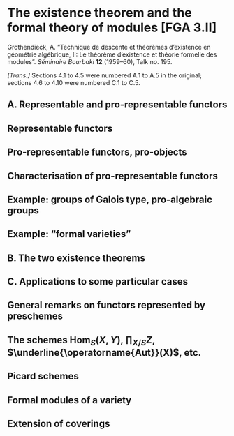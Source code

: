 # The existence theorem and the formal theory of modules [FGA 3.II] {#FGA-3.II}

\providecommand{\scr}[1]{{\mathscr{#1}}}
\renewcommand{\cal}[1]{{\mathcal{#1}}}
\renewcommand{\frak}[1]{{\mathfrak{#1}}}
\renewcommand{\geq}{\geqslant}
\renewcommand{\leq}{\leqslant}

<!-- Shortcuts -->

\providecommand{\kres}{\mathfrak{K}}
\providecommand{\simto}{\xrightarrow{\raisebox{-0.7ex}[0ex][0ex]{$\sim$}}}
\providecommand{\simfrom}{\xleftarrow{\raisebox{-0.7ex}[0ex][0ex]{$\sim$}}}
\providecommand{\Set}{\mathtt{Set}}

\providecommand{\id}{\operatorname{id}}
\providecommand{\Hom}{\operatorname{Hom}}
\providecommand{\shHom}{\underline{\Hom}}
\providecommand{\Aut}{\operatorname{Aut}}
\providecommand{\shAut}{\underline{\Aut}}
\providecommand{\HH}{\operatorname{H}}
\providecommand{\RR}{\operatorname{R}}
\providecommand{\GL}{\operatorname{GL}}
\providecommand{\Ga}{\operatorname{G_a}}
\providecommand{\Gm}{\operatorname{G_m}}
\providecommand{\SL}{\operatorname{SL}}
\providecommand{\Sp}{\operatorname{Sp}}
\providecommand{\Spec}{\operatorname{Spec}}
\providecommand{\Pro}{\operatorname{Pro}}
\providecommand{\Ext}{\operatorname{Ext}}

<!-- Content -->

::: {.original-citation}
Grothendieck, A.
"Technique de descente et théorèmes d'existence en géométrie algébrique, II: Le théorème d'existence et théorie formelle des modules".
_Séminaire Bourbaki_ **12** (1959--60), Talk no. 195.
:::

_[Trans.]_
Sections 4.1 to 4.5 were numbered A.1 to A.5 in the original;
sections 4.6 to 4.10 were numbered C.1 to C.5.

## **A.** Representable and pro-representable functors {-}


## Representable functors {#FGA-3-II-section-A.1}

<!-- Let $\cal{C}$ be a category.
\oldpage{195-01}
For all $X\in\cal{C}$, let $h_X$ be the contravariant functor from $\cal{C}$ to the category $\Set$ of sets given by
\[
  \begin{aligned}
    h_X\colon \cal{C} &\to \Set
  \\Y&\mapsto \Hom(Y,X).
  \end{aligned}
\]
If we have a morphism $X\to X'$ in $\cal{C}$, then this evidently induces a morphism $h_X\to h_{X'}$ of functors;
$h_X$ is a covariant functor in $X$, i.e. we have defined a _canonical covariant functor_
\[
  h\colon \cal{C} \to \Hom(\cal{C}^o,\Set)
\]
from $\cal{C}$ to the category of covariant functors from the dual $\cal{C}^o$ of $\cal{C}$ to the category of sets.
We then recall:

\begin{itenv}{Proposition 1}
\label{A.1-proposition1}
  This functor $h$ is _faithfully flat_;
  in other words, for every pair $X,X'$ of objects of $\cal{C}$, the natural map
  \[
    \Hom(X,X') \to \Hom(h_X,h_{X'})
  \]
  is _bijective_.
\end{itenv}

In particular, if a functor $F\in\Hom(\cal{C}^o,\Set)$ is isomorphic to a functor of the form $h_X$, then _$X$ is determined up to unique isomorphism_.
We then say that the functor $F$ is _representable_.
The above proposition then implies that the canonical functor $h$ defines an _equivalence_ between the category $\cal{C}$ and the full subcategory of $\Hom(\cal{C}^o,\Set)$ consisting of representable functors.
This fact is the basis of _the idea of a "solution of a universal problem"_, with such a problem always consisting of examining if a given (contravariant, as here, or covariant, in the dual case) functor from $\cal{C}$ to $\Set$ is representable.
\oldpage{195-02}
Note further that, even by the definition of products in a category [@3-II-1], the functor $h\colon X\mapsto h_X$ commutes with products whenever they exist (and, more generally, with finite or infinite projective limits, and, in particular, with fibred products, taking "kernels" [@3-II-2], etc., whenever such things exist): we have an isomorphism of functors
\[
  h_{X\times X'} \simto h_X\times h_{X'}
\]
whenever $X\times X'$ exists, i.e. we have functorial (in $Y$) bijections
\[
  h_{X\times X'} \simto h_X(Y)\times h_{X'}(Y).
\]
In particular, the data of a morphism
\[
  X\times X' \to X''
\]
in $\cal{C}$ (i.e. of a "_composition law_" in $\cal{C}$ between $X$, $X'$, and $X''$) is equivalent to the data of a morphism $h_{X\times X'}=h_X\times h_{X'}\to h_{X''}$, i.e. to the data, for all $Y\in\cal{C}$, of a composition law of _sets_
\[
  h_X(Y)\times h_{X'}(Y) \to h_{X''}(Y)
\]
such that, for every morphism $Y\to Y'$ in $\cal{C}$, the system of set maps
\[
  h_{X^{(i)}}(Y) \to h_{X^{(i)}}(Y')
  \qquad\mbox{(for $i=0,1,2$)}
\]
is a morphism for the two composition laws, with respect to $Y$ and $Y'$.
In this way, we see that the idea of a "$\cal{C}-group$" structure, or a "$\cal{C}$-ring" structure, etc. on an object $X$ of $\cal{C}$ can be expressed in the most manageable way (in theory as much as in practice) by saying that, for every $Y\in\cal{C}$, we have a group law (resp. ring law, etc.) in the usual sense on the set $h_X(Y)$, with the maps $h_X(Y)\to h_X(Y')$ corresponding to morphisms $Y\to Y'$ that should be group homomorphisms (resp. ring homomorphisms, etc.).
This is the most intuitive and manageable way of defining, for example, the various classical groups $\Ga$, $\Gm$, $\GL(n)$, etc. on a prescheme $S$ over an arbitrary base, and of writing the classical relations between these groups, or of placing a "vector bundle" structure on the affine scheme $V(\scr{F})$ over $S$ defined by a quasi-coherent sheaf $\scr{F}$, and of defining and studying the many associated flag varieties (Grassmannians, projective bundles), etc.;
\emph{the general yoga is purely and simply identifying, using the canonical functor $h$, the objects of $\cal{C}$ with particular contravariant functors (namely, representable functors)}
\oldpage{195-03}
\emph{from $\cal{C}$ to the category of sets.}

The usual procedure of reversing the arrows that is necessary, for example, in the case of affine schemes in order to pass from the geometric language to the language of commutative algebra, leads us to dualise the above considerations, and, in particular, to also introduce \emph{covariant representable functors $\cal{C}\to\Set$}, i.e. those of the form $Y\mapsto\Hom(X,Y)=h'_X(Y)$. -->


## Pro-representable functors, pro-objects {#FGA-3-II-section-A.2}

<!-- Let $\cal{X}=(X_i)_{i\in I}$ be a projective system of objects of $\cal{C}$;
there is a corresponding covariant functor
\[
  h'_{\cal{X}} = \varinjlim_i h'_{X_i}
\]
which can be written more explicitly as
\[
  h'_{\cal{X}}(Y) = \varinjlim_i h'_{X_i}(Y) = \varinjlim_i\Hom(X_i,Y)
\]
which is a functor from $\cal{C}$ to $\Set$.
A functor from $\cal{C}$ to $\Set$ that is isomorphic to a functor of this type _with $I$ filtered_ is said to be _pro-representable_.
By \hyperref[A.1]{the previous section}, these are exactly the functors that are isomorphic to _filtered inductive limits of representable functors_.
Let $\cal{X}'=(X_j)_{j\in J}$ be another filtered projective system in $\cal{C}$ (indexed by another filtered pre-ordered set of indices $J$).
Then we can easily show that we have a canonical bijection
\[
  \Hom(h_{\cal{X}'},h_{\cal{X}}) = \varprojlim_j\varinjlim_i\Hom(X_i,X'_j)
\]
(generalising \hyperref[A.1-proposition1]{Proposition 1, (A.1)}).
This leads to introducing the \emph{category $\Pro(\cal{C})$ of pro-objects of $\cal{C}$}, whose objects are projective systems of objects of $\cal{C}$ (indexed by arbitrary filtered pre-ordered sets of indices), and whose morphisms between objects $\cal{X}=(X_i)_{i\in I}$ and $\cal{X}'=(X_j)_{j\in J}$ are given by
\[
  \Pro\Hom(\cal{X},\cal{X}') = \varprojlim_j\varinjlim_i\Hom(X_i,X'_j),
\]
with the composition of pro-homomorphisms being evident.
By the very construction itself, $\cal{X}\mapsto h'_{\cal{X}}$ can be considered as a contravariant functor in $\cal{X}$, establishing an \emph{equivalence between the dual category of the category $\Pro(\cal{C})$ of pro-objects of $\cal{C}$ and the category of pro-representable covariant functors from $\cal{C}$ to $\Set$}.
Of course, an object $X$ of $\cal{C}$ canonically defines a pro-object, denoted
\oldpage{195-04}
again by $X$, so that \emph{$\cal{C}$ is equivalent to a full subcategory of $\Pro(\cal{C})$}.
Then, if $\cal{X}=(X_i)_{i\in I}$ is an arbitrary pro-object of $\cal{C}$, then (with the above identification) we have that
\[
  \cal{X} = \varprojlim_i X_i
\]
with the projective limit being \emph{taken in $\Pro(\cal{C})$} (since $h_{\cal{X}}=\varinjlim_i h_{X_i}$).

We draw attention to the fact that, even if the projective limit of the $X_i$ \emph{exists in $\cal{C}$}, it will generally _not_ be isomorphic to the projective limit $\cal{X}$ in $\Pro(\cal{C})$, as is already evident in the case where $\cal{C}$ is the category of sets.
We note that, by the definition itself, $\varprojlim{}_{\cal{C}}X_i=L$ is defined by the condition that the functor
\[
  \varprojlim_i\Hom_{\cal{C}}(Y,X_i)=\Hom_{\Pro(\cal{C})}(Y,\cal{X})
\]
in $Y\in\cal{C}$ and with values in $\Set$ be representable via $\cal{L}$, i.e. that it be isomorphic to $\Hom_{\cal{C}}(Y,\cal{L})$;
then \emph{$\lim{}_{\cal{C}}X_i$ is already defined in terms of the \emph{pro-object} $\cal{X}$}, and, in a precise way, depends functorially on the pro-object $\cal{X}$ whenever it is defined;
there is therefore no problem with denoting it by $\lim{}_{\cal{C}}(\cal{X})$.
If projective limits in $\cal{C}$ always exist, then $\lim{}_{\cal{C}}(\cal{X})$ is a functor from $\Pro(\cal{C})$ to $\cal{C}$, and there is a canonical homomorphism of functors $\lim_\cal{C}(\cal{X})\to\cal{X}$.
Since every (covariant, say, for simplicity) functor
\[
  F\colon \cal{C} \to \cal{C}'
\]
can be extended in an obvious way to a functor
\[
  \Pro(F)\colon \Pro(\cal{C}) \to \Pro(\cal{C}'),
\]
it follows that, if projective limits always exist in $\cal{C}'$, then $F$ also canonically defines a composite functor
\[
  \overline{F} = \varprojlim{}_{\cal{C}'}\colon \Pro(\cal{C}) \to \cal{C}'
\]
sending $\cal{X}=(X_i)_{i\in I}$ to $\varprojlim{}_{\cal{C}'}F(X_i)$.

A pro-object $\cal{X}$ is said to be a _strict pro-object_ if it is isomorphic to a pro-object $(X_i)_{i\in I}$, where the transition morphisms $X_i\to X_j$ are _epimorphisms_;
a functor defined by such an object is said to be _strictly pro-representable_.
We can thus further demand that $I$ be a filtered _ordered_ set, and that every epimorphism
\oldpage{195-05}
$X_i\to X'$ be equivalent to an epimorphism $X_i\to X_j$ for some suitable $j\in I$ (uniquely determined by this condition).
Under these conditions, the projective system $(X_i)_{i\in I}$ is determined _up to unique isomorphism_ (in the usual sense of isomorphisms of projective systems).
It thus follows that \emph{the projective limit of a projective system $\cal{X}^{(\alpha)}$ of strict pro-objects always exists in $\Pro(\cal{C})$}, and that, with the above notation of $F$ and $\overline{F}$, we have that
\[
  \overline{F}\varprojlim_\alpha\cal{X}^{(\alpha)} = \varprojlim_\alpha{}_{\cal{C}'}F(X^{(\alpha)}).
\]
In particular, if every pro-object of $\cal{C}$ is strict (cf. the \hyperref[A.1]{previous section}), then the extended functor $\overline{F}$ commutes with projective limits. -->


## Characterisation of pro-representable functors {#FGA-3-II-section-A.3}

<!-- Let $\cal{C}$ and $\cal{C}'$ be categories in which all finite projective limits (i.e. limits over finite, not necessarily filtered, pre-ordered sets) exist, or, equivalently, in which finite products and finite fibred products exist (which implies, in particular, the exists of a "right-unit object" $e$ such that $\Hom(X,e)$ consists of only on element for all $X$).
Let $F$ be a covariant functor from $\cal{C}$ to $\cal{C}'$.
Then the following conditions are equivalent:
\begin{enumerate}[(i)]
  \item $F$ commutes with finite projective limits;
  \item $F$ commutes with finite products and with finite fibred products;
  \item $F$ commutes with finite products, and, for every exact diagram
    \[
      X\to X'\rightrightarrows X''
    \]
    in $\cal{C}$ (cf. [@3-II-3, A, Definition 2.1]), the image of the diagram under $F$
    \[
      F(X)\to F(X')\rightrightarrows F(X'')
    \]
    is exact.
\end{enumerate}
We then say that $F$ is _left exact_.

In what follows, we assume that finite projective limits always exist in $\cal{C}$.
It is then immediate from the definitions that a representable functor is left exact, and, by taking the limit, that _a pro-representable functor is left exact_.

To obtain a converse, let
\[
  F\colon \cal{C} \to \Set
\]
be a covariant functor, and let $X\in\cal{C}$ and $\xi\in F(X)$.
We say that $\xi$ (or the pair
\oldpage{195-06}
$(X,\xi)$) is _minimal_ if, for all $X'\in\cal{C}$ and all $\xi'\in F(X')$, and for every strict monomorphism (cf. [@3-II-3, A, §2]) $u\colon X'\to X$ such that $\xi=F(u)(\xi')$, $u$ is an isomorphism.
We also say that a pair $(X,\xi)$ _dominates_ $(X'',\xi'')$ (where $xi\in F(X)$ and $\xi''\in F(X'')$) if there exists a morphism $v\colon X\to X''$ such that $\xi''=F(v)(\xi)$;
_if $\xi$ is minimal, and if $F$ is left exact, then this morphism $v$ is unique_;
_if $\xi''$ is minimal, then $v$ is surjective_.
From this we easily deduce the following proposition:

\begin{itenv}{Proposition 3.1}
\label{A.3-proposition1}
  For $F$ to be strictly pro-representable, it is necessary and sufficient for it to satisfy the following two conditions:
  \begin{enumerate}[(i)]
    \item $F$ is left exact; and
    \item every pair $(X,\xi)$, with $\xi\in F(X)$, is dominated by some _minimal_ pair.
  \end{enumerate}
\end{itenv}

This second condition is trivial if every object of $\cal{C}$ is Artinian (by taking a sub-object $X'$ of $X$ that is minimal amongst those for which there exists some $\xi'\in F(X')$ such that $\xi$ is the image of $\xi'$).
Whence:

\begin{itenv}{Corollary}
  Let $\cal{C}$ be a category whose objects are all Artinian and in which all finite projective limits exist.
  Then the pro-representable functors from $\cal{C}$ to $\Set$ are exactly the left exact functors, and they are in fact strictly pro-representable.
\end{itenv}

This last fact also implies that \emph{every pro-object of $\cal{C}$ is then strict}. -->


## Example: groups of Galois type, pro-algebraic groups {#FGA-3-II-section-A.4}

<!-- If $\cal{C}$ is the category of ordinary finite groups, then $\Pro(\cal{C})$ is equivalent to the category of totally disconnected compact topological^[_[Trans.]_ Here the word "Hausdorff" is implicit.] groups.
It is groups of this type, and their generalisations, obtained by replacing ordinary finite groups with schemes of finite groups over a given base prescheme (for example, finite algebraic groups over a field $k$), that serve as fundamental groups, homotopy groups, and absolute and relative homology groups for preschemes.
In all these examples, the corollary to \hyperref[A.3-proposition1]{Proposition 3.1} applies, and it is indeed by the associated functor that the $\pi_1$ should be defined [@3-II-2].
It is the same if we start with the category of algebraic or quasi-algebraic groups over a field (or, more generally, over a Noetherian prescheme): we recover the "_pro-algebraic groups_" of Serre [@3-II-4]. -->


## Example: "formal varieties" {#FGA-3-II-section-A.5}

<!-- Let $\Lambda$ be a Noetherian ring, $\cal{C}$ the category of $\Lambda$-algebras that are Artinian modules of finite type over $\Lambda$ (or, more concisely,
\oldpage{195-07}
_Artinian $\Lambda$-algebras_).
The conditions of the corollary to \hyperref[A.3-proposition1]{Proposition 3.1} are then satisfied.
Here, the category $\Pro(\cal{C})$ is equivalent to the category of _topological algebras_ $O$ over $\Lambda$ that are isomorphic to topological projective limits
\[
  O = \varprojlim O_i
\]
of algebras $O_i\in\cal{C}$, i.e. those whose topology is _linear_, _separated_, and _complete_, and such that, for every open ideal $\frak{J}_i$ of $O$, the algebra $O/\frak{J}_i$ is an _Artinian_ algebra over $\Lambda$.
The functor $\cal{C}\to\Set$ associated to such an algebra is exactly
\[
  \begin{aligned}
    F(A)
    &= h'_{O}(A)
  \\&= \{\mbox{_continuous_ homomorphisms of topological $\Lambda$-algebras $O\to A$}\}
  \\&= \varinjlim_i \Hom_{\mbox{$\Lambda$-algebras}}(O_i,A).
  \end{aligned}
\]
Note also that the category $\cal{C}$ is essentially the product of analogous categories, corresponding to the local rings that are the completions of the $\Lambda_{\frak{m}}$ for the maximal ideals $\frak{m}$ of $\Lambda$;
we can thus, if so desired, restrict to the case where $A$ is such a complete local ring.
In any case, $O$ decomposes canonically as the topological product of its _local components_, which correspond to the "points" of the _formal scheme_ [@3-II-2] defined by $O$.
Such a point is defined by an object $\xi$ of some $F(K)$, where $K\in\cal{C}$ is a _field_ (for example, the residue field of the local component in question), and where two pairs $(\xi,K)$ and $(\xi',K')$ define the same point if and only if they are both dominated by the same $(\xi'',K'')$, or if they both dominate the same $(\xi''',K''')$.
(If the $\Lambda/\frak{m}$ are algebraically closed, then it suffices to take the set given by the sum of the $F(\Lambda/\frak{m})$).

It is important to give conditions that ensure that the local component $O_\xi$ of $O$ corresponding to some $\xi\in F(K)$ be a _Noetherian_ ring.
If $\Lambda$ is a complete local ring (Noetherian, we recall), then it is equivalent to say that $O_\xi$ is isomorphic to a _quotient ring of a formal series ring $\Lambda[[t_1,\ldots,t_n]]$_.
To give such a criteria, we introduce (for every ring $A$) the $A$-algebra $I_A$ of "dual numbers" of $A$, defined by
\[
  I_A = A[t]/t^2A[t].
\]
Let $\varepsilon\colon I_A\to A$ be the augmentation homomorphism, which defines (if $A\in\cal{C}$) a map
\[
  F(\varepsilon)\colon F(I_A) \to F(A).
\]
\oldpage{195-08}
Using the fact that $F$ is left exact, we intrinsically define the structure of an $A$-module on the subset
\[
  F(I_A,\xi) = F(\xi)^{-1}(\xi) \subset F(I_A)
\]
consisting of the $\xi'\in F(I_A)$ that are "reducible along $\xi$";
using the explicit form of $F$ in terms of $O$, we find that this $K$-module can be identified with $\Hom_\Lambda(\frak{m}_\xi/\frak{m}_\xi^2,A$, where $m_\xi$ is the kernel of the homomorphism $\xi\colon O\to A$, i.e. if $A$ is a field, then the maximal ideal of the local component $O_\xi$ of $O$.
From this, we immediately deduce the following proposition:

\begin{itenv}{Proposition 5.1}
\label{A.5-proposition1}
  Let $\xi\in F(K)$, where $K\in\cal{C}$ is a field.
  For the corresponding local component $O_\xi$ of $O$ to be a _Noetherian_ ring, it is necessary and sufficient for the set $F(I_K,\xi)$ of elements of $F(I_K)$ that are reducible along $\xi$ to be a vector space of _finite dimension_ over $K$.
  Under these conditions, we have a canonical isomorphism
  \[
    F(I_K,\xi) = \Hom(\frak{m}_\xi/\frak{m}_\xi^2+\frak{n}_\xi\scr{O}_\xi, K)
  \]
  (where $\frak{n}_\xi$ is the maximal ideal of $\Lambda$ given by the kernel of the homomorphism $\Lambda\to K$), and so, in particular, the dimension of the $K$-vector space $F(I_K,\xi)$ is equal to the dimension of the vector space $\frak{m}_\xi/\frak{m}_\xi^2$ over the field $O_\xi/\frak{m}_\xi=K(\xi)$.

  \emph{_[Comp.]_ The formula given above is only correct when $\Lambda$ is a field; in the general case, we must replace $\frak{m}_\xi/\frak{m}_\xi^2$ with the quotient of this space by the image of $\frak{n}_\xi/\frak{n}_\xi^2$, where $\frak{n}$ is the maximal ideal of $\Lambda$.}
\end{itenv}

Suppose that $O_\xi$ is Noetherian, and suppose, for notational simplicity, that $\Lambda$ is complete and local, and that $O=O_\xi$.
_[Comp.]_ The following definition is correct only when the residue extension $k'/k$ is _separable; for the general case, see SGA III, 1.1._
We say that _$O$ is simple over $\Lambda$_ if $O$ is a finite and étale algebra over the completion algebra of the localisation of $\Lambda[t_1,\ldots,t_n]$ at one of its maximal ideals that induces the maximal ideal of $\Lambda$;
if the residue extension of $O$ over $\Lambda$ is trivial (for example, if the residue field of $\Lambda$ is algebraically closed), then this is equivalent to saying that $O$ itself is isomorphic to such a formal series algebra.
Finally, if we no longer necessarily suppose that $O$ is Noetherian, then we again say that _$O$ is simple over $\Lambda$_ if $O$ is isomorphic to a topological projective limit of quotient $\Lambda$-algebras that are Noetherian and $\Lambda$-simple in the above sense.
We can immediately generalise to the case where $\Lambda$ and $O$ are no longer assumed to be local.
With this, we have the following proposition:

\begin{itenv}{Proposition 5.2}
\label{A.5-proposition2}
  For $O$ to be simple over $\Lambda$, it is necessary and sufficient for the associated functor $F$ to send epimorphisms to epimorphisms.
\end{itenv}

If this is the case, then this implies that, for every _surjective_ homomorphism $A\to A'$ in $\cal{C}$, the morphism $F(A)\to F(A')$ is also _surjective_.
Of course, it suffices to verify this condition in the case where $A$ is _local_, and (proceeding step-by-step) where the ideal of $A$ given by the kernel of $A\to A'$ is annihilated by the maximal ideal of $A$.
This leads, in practice, to verifying that a certain obstruction, linked to _infinitesimal_ invariants
\oldpage{195-09}
of the situation that give us a functor $F$, is null;
this is a problem of a _cohomological_ nature.

To finish, we say some words, in the above context, about _rings of definition_.
Let $F$ still be a functor from $\cal{C}$ to $\Set$, assumed to be pro-representable via a topological $\Lambda$-algebra $O$.
Then, for every $A\in\cal{C}$ and every $\xi\in F(A)$, there exists a _smallest_ subring $A'$ of $A$ such that $\xi$ is the image of an element $\xi'$ of $F(A')$ (which is then uniquely determined):
indeed, it suffices to think of $\xi$ as a homomorphism from $O$ to $A$, and to take $A'$ to be the image of $O$ under this $\xi$.
We then say that $A'$ is the _ring of definition of the object $\xi\in F(A)$_.
If $u\colon A\to B$ is an algebra homomorphism, and if $\eta=F(u)(\xi)$, then the ring of definition of $\eta$ is the image under $u$ of the ring of definition of $\xi$.
If we start with a functor $F$ from $\cal{C}$ to $\Set$, then the existence of rings of definition, along with their properties that we have just discussed, is more or less _equivalent_ to the condition that $F$ be pro-representable;
that is, they are usually far from being trivial. -->


## **B.** The two existence theorems {-}

<!-- Keeping the notation of \hyperref[A.5]{A.5}, and, given a covariant functor
\[
  F\colon \cal{C} \to \Set,
\]
we wish to find manageable criteria for $F$ to be pro-representable, i.e. expressible via a $\Lambda$-algebra $O$ as above.
By the corollary of \hyperref[A.3-proposition1]{Proposition 3.1}, to ensure this, it is necessary and sufficient for $F$ to be _left exact_.
In the current state of the technique of descent (cf. the questions asked in [@3-II-3, p. 9]), this criterion is not directly verifiable, in this form, in the most important cases, and we need criteria that seem less demanding.

\begin{itenv}{Theorem 1}
\label{B-theorem1}
  For the functor $F$ to be pro-representable, it is necessary and sufficient for it to satisfy the two followings conditions:
  \begin{enumerate}[(i)]
    \item $F$ commutes with finite products;
    \item for every algebra $A\in\cal{C}$ and every homomorphism $A\to A'$ in $\cal{C}$ such that the diagram
      \[
        A \to A' \rightrightarrows A'\otimes_A A'
      \]
      is exact (cf. [@3-II-3, A, Definition 1.2]), the diagram
      \[
        F(A) \to F(A') \rightrightarrows F(A'\otimes_A A')
      \]
\oldpage{195-10}
      is also exact.
  \end{enumerate}

  Furthermore, it suffices to verify condition (ii) in the case where $A$ is local, and when, further, we are in one of the two following cases:
  \begin{enumerate}[(a)]
    \item $A$ is a _free_ module over $A$;
    \item the quotient module $A'/A$ is an $A$-module _of length $1$_.
  \end{enumerate}
\end{itenv}

The proof of this theorem is rather delicate, and cannot be sketched here.
We content ourselves with pointing out that it relies essentially on a study of _equivalence relations_ (in the sense of categories) in _the spectrum of an Artinian algebra_ (the study of which poses even more problems, whose solutions seems essential for the further development of the theory).

In applications, the verification of condition (i) is always trivial.
The verification of condition (ii) splits into two cases: case (a), where $A'$ is a free $A$-module, can be dealt with using the _technique of descent by flat morphisms_ (cf. [@3-II-3, Theorems 1, 2, and 3]), which offers no difficulty;
to deal with case (b), we will use the following result:

\begin{itenv}{Theorem 2}
  \label{B-theorem2}
  Let $A$ be a local Artinian ring with maximal ideal $\frak{m}$, and let $A'$ be an $A$-algebra containing $A$, and such that $\frak{m}A'\subset A$, and $A\to A'\rightrightarrows A'\otimes_A A'$ is _exact_ (which is the case, in particular, if $A'/A$ is an $A$-module of length $1$).
  Let $\cal{F}$ be the fibred category (cf. [@3-II-3, A, Definition 1.1]) of quasi-coherent sheaves that are flat over varying preschemes.
  Then the morphism $\Spec(A')\to\Spec(A)$ is a \emph{strict $\cal{F}$-descent morphism} (cf. [@3-II-3, A, Definition 1.7]).
\end{itenv}

In other words, the data of a flat $A$-module $M$ is completely equivalent to the data of a flat $A'$-module $M'$ endowed with an $(A'\otimes_A A')$-isomorphism from $M'\otimes_A A'$ to $A'\otimes_A M'$ satisfying the usual transitivity condition for a descent data (loc. cit.).

We prove \hyperref[B-theorem2]{Theorem 2} by first proving that
\[
  \HH^i(A'/A,\Ga) = 0
  \qquad\mbox{(for $i\geq1$)}
\]
(cf. [@3-II-3, A.4.e]), with the hypothesis that $\frak{m}A'\subset A$ allowing us to easily reduce to the case where $A$ is a field (namely $A/\frak{m}$).
We can then apply the equivalences described in [@3-II-3, p. 16]. -->


## **C.** Applications to some particular cases {-}


## General remarks on functors represented by preschemes {#FGA-3-II-section-C.1}

<!-- Let $S$ be a locally Noetherian prescheme.
A prescheme $X$ over $S$ is said to be
\oldpage{195-11}
_locally of finite type_ over $S$ if, for all $x\in X$ that project to $y\in Y$, there exists an affine neighbourhood of $y$ of ring $A$, and an affine neighbourhood of $x$ (over the aforementioned affine neighbourhood of $y$) of ring $B$, such that $B$ is an $A$-algebra of finite type.
There are many important examples of preschemes locally of finite type over $S$, that are not of finite type over $S$, given by solutions of classical universal problems;
thus it is important to be able to consider the Picard scheme of a curve as a union of infinitely-many connected components (that we must avoid confusing with the connected component of the identity element, i.e. the "Picard variety").
It is thus sometimes useful to place ourselves in the category $\cal{C}$ of preschemes locally of finite type over $S$, in order to study the question of representability of a contravariant functor $F$.
_The main goal of these exposés is to develop a general technique that allows us to recognise when such a functor $F$ is representable, and to study the properties of the corresponding $S$-prescheme $X$ by means of the properties of $F$._
We note in passing that, in this study, we find non-pathological examples of preschemes over $S$ that are not separated over $S$, notably as "Picard preschemes" of excellent $S$-schemes;
we must thus refrain from banishing preschemes that are not schemes from algebraic geometry.

Let $X$ be a prescheme locally of finite type over $S$, and let
\[
  F\colon Y \mapsto \Hom_S(Y,X)
\]
be the associated contravariant functor.
We can consider the restriction $F_0$ of $F$ to the subcategory $\cal{C}_0$ of $\cal{C}$ consisting of preschemes $Y$ over $S$ that are Artinian and finite over $S$:
if $S=\Spec(\Lambda)$, then $\cal{C}_0$ is the category dual to the category of Artinian $\Gamma$-algebras considered in \hyperref[B]{B}.
If $Y=\Spec(A)$, where $A$ is a _local_ Artinian ring, then $Y$ consists of a single point $y$ living above a closed point $s$ of $S$, and an $S$-homomorphism from $Y$ to $X$ (i.e. an element of $F(Y)$) is defined by the data of a point $x\in X$ over $s$, along with an $\scr{O}_s$-homomorphism from $\scr{O}_x$ to $A$.
If there exists such a homomorphism, then $x$ is necessarily a closed point of $X$ (since its residue field is algebraic over the residue field of $s$).
This thus shows that \emph{the restriction $F_0$ of $F$ to "Artinian $Y$-algebras" is pro-representable, and is represented by the topological $Y$-algebra whose local components are the completions $\widehat{\scr{O}_x}$ of the local rings of $X$ at the points $x$ of $X$ that are closed and live above closed points of $Y$}.
This shows that only knowing $F_0$ gives precise information about the structure of $X$ (that is, the structure of the completions of its local rings at the aforementioned points).
We note that, even in the case where $S$
\oldpage{195-12}
is the spectrum of an algebraically closed field, it is only thanks to the systematic consideration of "varieties" $Y$ such that $\scr{O}_Y$ may admit nilpotent elements (and, in particular, working with the spectra of local Artinian rings) that we can arrive at the "good formulation" of classical universal problems, and understand the "infinitesimal" aspect.

If we start with a given functor $F$, and we want to know whether or not it is representable, then studying the functor $F_0$ (using \hyperref[B-theorem1]{Theorem 1} and \hyperref[B-theorem2]{Theorem 2}) will give quasi-complete hints;
either, as is often the case (by simply testing, for example, the nature of the sets $F(I_K,\xi)$ and their functorial behaviour, cf. \hyperref[A]{A}), $F_0$ is already not pro-representable (which explains the failure of attempts made up until now to define varieties of modules in a reasonably natural way for the classification of vector bundles of rank $>1$);
or we might be able to show that $F_0$ is indeed representable, but that that vector spaces $F(I_K,\xi)$ are not of finite dimension, in which case we must be content with the "formal" solution;
or it could be the case that $F_0$ is indeed representable by a product of complete Noetherian local rings, which gives very strong assumptions for $F$ itself to be representable, and, combined with the analogous properties (but of a more global nature) that we will later develop, will in all likelihood suffice to imply that it is indeed so.
Finally, we come across interesting geometric problems (see sections \hyperref[C.4]{4} and \hyperref[C.5]{5} below) where we have only the functor $F_0$ (not coming from any "global" functor $F$), and where we will consider ourselves content if we can associate to it a "formal scheme of modules".

To finish these generalities, we note how the theory of schemes explains some apparent anomalies, such as the Igusa surface $V$ whose "Picard variety" $P$ consists of a single point, and for which, however, $\HH^1(V,\scr{O}_V)\neq0$;
in this case, $P$ is a non-trivial "purely infinitesimal" group, i.e. defined by a local algebra $\scr{O}$ of finite rank over the base field $k$ and endowed with a diagonal map corresponding to the multiplicative structure of $P$;
if $\frak{m}$ is the maximal ideal of $\scr{O}$, then the dual of $\frak{m}/\frak{m}^2$ is canonically isomorphic to $\HH^1(V,\scr{O}_V)$ (cf. section \hyperref[C.3]{3} below).
It is only when the Picard group is an algebraic group in the classical sense (i.e. simple over the base field $k$) that the dimension of $\HH^1(V,\scr{O}_V)$ (which is always equal to that of $\frak{m}/\frak{m}^2$) is equal to that of the Picard group. -->


## The schemes $\Hom_S(X,Y)$, $\prod_{X/S}Z$, $\shAut(X)$, etc. {#FGA-3-II-section-C.2}

<!-- Let $X$ and $Y$ be preschemes over $S$;
for every prescheme $T$ over $S$,
\oldpage{195-13}
let $X_T=X\times_S T$ and $Y_T=Y\times_S T$, and consider the set
\[
  F(T)
  = \Hom_T(X_T,Y_T)
  = \Hom_S(X_T,Y)
  = \Hom_S(X\times_S T,Y)
\]
as a contravariant functor in $T$.
If it is representable, then we denote by $\shHom_S(X,Y)$ the prescheme over $S$ that represents it, and we then have a functorial isomorphism
\[
  \Hom_S(T,\shHom_S(X,Y)) \simto \Hom_S(T\times_S X,Y).
\]
There are variants of this universal problem, the solutions to which can be summarised as follows: a prescheme of _$S$-automorphisms of_ an $S$-prescheme $X$ (which will be a prescheme in _groups_), a prescheme of _$S$-homomorphisms_ from an $S$-prescheme in _groups_ to another (which will be a prescheme in commutative groups if the latter scheme in groups is commutative), etc.
We can also generalise the definition of $\shHom_S(X,Y)$ by considering a prescheme $Z$ over the prescheme $X$ over $S$, and the functor
\[
  F(T) = \Hom_{X_T}(X_T,Z_T)
\]
(the set of "sections" of $Z_T$ over $X_T$);
if this functor is representable, then the $S$-prescheme that represents it will be denoted by $\Pi_{X/S}Z$, and we will thus have, by definition, a functorial isomorphism
\[
  \Hom_S(T,\Pi_{X/S}Z) = \Hom_{X_T}(X_T,Z_T).
\]
Setting $Z=Y\times_S X$, we recover $\shHom_S(X,Y)$.
From these definitions follows a formula for the new preschemes thus introduced that is as trivial as it is useful, that we will not give here (given that it holds in every category where products and fibred products exist).
More serious is the question of _existence_ of schemes of the type $\shHom_S(X,Y)$.
We note first of all that, for fixed $X$, $\shHom_S(X,Y)$ (resp. $\Pi_{X/S}Z$) can only exist for all $Y$ over $S$ (resp. for all $Z$ over $X$) if $X$ is _flat_ over $S$.
Furthermore, we can convince ourselves that it is not reasonable to expect the existence of a solution, for general enough $Y$, except in the case where $X$ is further _proper_ over $S$.
It seems, however, that these conditions are sufficient for the existence of $\shHom_S(X,Y)$ and $\Pi_{X/S}Z$, with the condition that, if necessary, we make some sort of "quasi-projective" hypothesis on $Y/S$ (resp. $Z/X$);
this is what we can verify anyway in numerous cases (for example, when $Y$ is _affine_ over $S$, or, by direct elementary constructions, when $X$ is _finite_ over $S$).
Here is what \hyperref[B-theorem1]{Theorem 1} and \hyperref[B-theorem2]{Theorem 2} give:

\oldpage{195-14}
\begin{itenv}{Proposition 2.1}
\label{C.2-proposition1}
  Let $\Lambda$ be a Noetherian ring, and $X$ and $Y$ arbitrary preschemes over $\Lambda$.
  Consider the functor
  \[
    F(A) = \Hom_A(X_A,Y_A)
  \]
  on the category $\cal{C}_0$ of Artinian $\Lambda$-algebras.
  If $X$ is flat over $\Lambda$, then this functor is pro-representable.
\end{itenv}

Furthermore, we can show that, for all $A\in\cal{C}_0$ and all $\xi\in F(A)$, we have a canonical isomorphism
\[
  F(I_A,\xi) = \HH^1\Big(X_A,\shHom_{\scr{O}_{X_A}}\big(\xi^*(\Omega_{Y_A/A}^1),\scr{O}_{X_A}\big)\Big)
\]
where $\Omega_{Y_A/A}^1$ is the sheaf of K\"{a}hler $1$-differentials of $Y_A$ with respect to $A$.
Taking $A$ to be a field, we find, using \hyperref[A.5-proposition1]{Proposition 5.1} and the finiteness theorem from [@3-II-2], the following corollary:

\begin{itenv}{Corollary}
  Suppose that $X$ is flat and proper over $S$, and that $Y$ is of finite type over $S$.
  Then $F$ is pro-representable, and the local components of the corresponding topological $\Lambda$-algebra are _Noetherian_ rings.
\end{itenv}

\begin{rmenv}{Remarks}
  The problems considered in this section, and many others, having been generally studied, in the framework of classical algebraic geometry, via the "Chow coordinates" of cycles in projective space, allow us to consider these cycles as points of suitable projective varieties.
  This procedure, and, more generally, the use of Chow coordinates, seems irredeemably insufficient from the point of view of schemes, since it destroys the nilpotent elements in the parameterised varieties, and, in particular, do not lend themselves to a satisfying study of infinitesimal variations of cycles (without taking its non-intrinsic nature, linked to the projective space, into account).
  The language of Chow coordinates has sadly been the only one used by many algebraic geometers for the study of families of varieties or families of cycles, which seems to have been a serious obstacle to the understanding of these notions, despite its certain technical interest (probably temporary).
  If we wish to obtain the analogue of Chow varieties in the theory of schemes, we are led to the following universal problem:
  let $X$ be a prescheme over $S$, and, for every prescheme $T$ over $S$, consider the set $F(T)$ of closed sub-preschemes of $X_T=X\times_S T$ that are _flat_ over $T$; we want to represent this functor in $T$ via some prescheme over $S$.
  More generally, we can start with a quasi-coherent sheaf $\scr{G}$ on $X$, and take $F(T)$ to be the set of
\oldpage{195-15}
  quotient sheaves of $\scr{G}_T$ that are flat over $T$.
  It seems that there exists a solution to this problem, with a scheme $C$ that is locally of finite type over $S$, if $X$ is proper over $S$, if $S$ is locally Noetherian, and if $F$ is furthermore coherent.
  In any case, supposing only that $S$ is locally Noetherian, the restriction of $F$ to "Artinian $S$-algebras" is pro-representable, and, if, furthermore, $X$ is proper over $S$, and $F$ is coherent, then the local components of the corresponding topological ring $\scr{O}$ are Noetherian.
  Of course, even after having proven the existence of the "Chow scheme" of $X$ over $S$, it remains to find a decomposition of it into disjoint open subsets $C_i$ (corresponding to fixing continuous invariants, such as degree and dimension of the cycles that we vary) over $S$, as well as to make precise the relations between this scheme with the classical Chow varieties, and to make precise when a $C_i$ is _projective_ (or at least quasi-projective) over $S$.
\end{rmenv}

\begin{rmenv}{Remark}
  _[Comp.]_
  The problems described here are completely resolved in the projective case by "Hilbert schemes" (cf. FGA 3.IV).
  Examples by Nagata and Hironaka show, however, that the functors described are not necessarily representable if we do not make the projective hypothesis, even if we restrict to the classification of subvarieties of dimension $0$ of a complete non-singular variety of dimension $3$;
  this is linked to the fact that the symmetric square of such a variety does not necessarily exist.
\end{rmenv} -->


## Picard schemes {#FGA-3-II-section-C.3}

<!-- _[Comp.]_ For a more complete study, see FGA 3.V.

Let $f\colon X\to S$ be an $S$-prescheme, and consider the multiplicative sheaf $\scr{O}_X^*$ of units of the structure sheaf of $X$, along with the group
\[
  P(X/S) = \HH^0(S,\RR^1f_*(\scr{O}_X^*)),
\]
called the _relative Picard group_ of $X/S$.
An element of this group is thus defined by giving an open cover $(U_i)$ of $S$, along with an invertible sheaf $\scr{L}_i$ on each $f^{-1}(U_i)$, such that $\scr{L}_i|f^{-1}(U_i\cap U_j)$ is isomorphic to $\scr{L}_j|f^{-1}(U_i\cap U_j)$ for all $i,j$, or, at least locally over $U_i\cap U_j$ (i.e. these two sheaves are "equivalent" in the sense of [@3-II-3, B.4]).
If $X/S$ admits a section, then $P(X/S)$ is exactly the set of classes of invertible sheaves on $X/S$ up to "equivalence" (loc. cit.).
We now set, for all $T$ over $S$,
\[
  F(T) = P(X_T/T)
\]
which gives a covariant functor in $T$, that we call the _Picard functor_ of $X/S$;
if this functor is representable, then the prescheme over $S$ that represents it is called the _Picard prescheme_ of $X/S$, and denoted by $\scr{P}(X/S)$.
In this case, we then have an isomorphism of functors:
\[
  \Hom_S(T,\scr{P}(X/S)) \simto P(X_T/T).
\]
Taking the Picard prescheme is compatible with extension of the base, and, in particular, the Picard preschemes of the fibres of $X$ over $S$ (which are preschemes over the residue fields $K(s)$ of the $s\in S$) are the fibres
\oldpage{195-16}
of $\scr{P}(X/S)$.
Of course, since $P(X_T/T)=F(T)$ is a commutative group, the Picard preschemes are preschemes in groups.
Note as well that the _generalised Jacobians_ of Rosenlicht are exactly the connected components of the identity in the Picard schemes of complete curves (possibly with singularities), which should make most of their properties clear (once their existence has been proven).

\begin{rmenv}{Remark}
  The definition adopted here is only reasonable when every point of $Y$ admits an open neighbourhood $U$ over which $X$ admits a section.
  In the general case, it is necessary to slightly modify the definition of the Picard functor in order to still obtain an existence theorem.

  Here, the plausible existence conditions for a Picard prescheme are the following: $X$ is _proper_ and _flat_ over $S$; $f_*(\scr{O}_X)=\scr{O}_S$; and $X$ locally admits a section over $S$.
  This condition naturally arises in the application of the technique of descent, \emph{in eliminating the automorphisms of an invertible sheaf $\scr{L}$ on $X$ by endowing them with a marked section over the section $s$} ([@3-II-3, B.4]).
  Notably, we find the following:
\end{rmenv}

\begin{itenv}{Proposition 3.1}
\label{C.3-proposition1}
  Suppose that $X$ is flat over $S=\Spec(\Lambda)$, where $\Lambda$ is Noetherian, and suppose that, for all $T$ of finite type over $S$, we have ${f_T}_*(\scr{O}_{X_T})=\scr{O}_T$ (if $f$ is proper and separable and has separable fibres, or if $S$ is the spectrum of a field, then it follows from K\"{u}nneth that the latter condition is equivalent to $f_*(\scr{O}_X)=\scr{O}_S$).
  Then the Picard functor of $X/S$ on the category of Artinian $\Lambda$-algebras is pro-representable.

  Furthermore, we then have
  \[
    F(I_A,\xi) = \HH^1(X_A,\scr{O}_{X_A}),
  \]
  and, in particular:
\end{itenv}

\begin{itenv}{Corollary}
  If $X$ is proper over $S$, then the local components of the topological $\Lambda$-algebra corresponding to the Picard functor are Noetherian.
\end{itenv}

\begin{rmenv}{Remarks}
  We can generalise the definitions and results from this section to the classification of principal bundles on $X$, with structure group $G$ being a scheme in groups over $S$ that is _affine_ and _flat over $S$_, and also _commutative_.
  In the case where $G$ would not be commutative, and thus where the adjoint bundle in groups of a principal bundle (whose sections of the automorphisms of the principal bundle) would no longer be trivial, \hyperref[C.3-proposition1]{Proposition 3.1} no longer holds true as it is stated.
  We can, however, modify the universal problem in such a way that we again obtain a solution (at least, for now, in formal geometry).
  _The golden rule to remember, in the context of the current_
\oldpage{195-17}
  _section and in the following, and every time we are looking for "schemes of modules" for classes of objects that are only defined up to isomorphism, is always the following:_
  _eliminate the possible automorphisms of the objects that we want to classify, by introducing, if necessary, auxiliary structures_ (points or elements of marked sections, fixing differential forms, etc.) that we take to be insignificant enough that we do not substantially modify the initial problem.
\end{rmenv}

\begin{rmenv}{Remarks}
  _[Comp.]_
  I have recently shown that the formal scheme of modules for an abelian variety over a field is indeed simple over the Witt ring, or, in other words, that every abelian scheme $X$ over a local Artinian ring that is the quotient of another such scheme $Y$ comes, by reduction, from an abelian scheme over $Y$.
  The proof simply uses the variance properties of the obstruction class of the covering, introduced in FGA II, p. 12.
  Recall also that the schemes of modules for curves of genus $g$ or for polarised abelian schemes have been constructed by Mumford (cf. _Séminaire Mumford--Tate_, Harvard University (1961--62)).
\end{rmenv} -->


## Formal modules of a variety {#FGA-3-II-section-C.4}

<!-- Let $\Lambda$ be a _local_ Noetherian ring of residue field $k$ (more often than not, $\Lambda$ will be equal to $k$, or to a Cohen $p$-ring), and let $X_0$ be a prescheme over $k$.
For every local Artinian $\Lambda$-algebra $A$, consider the set $F(A)$ of isomorphism classes of $A$-preschemes $X$ that are _flat_ over $A$, endowed with an isomorphism
\[
\label{*}
  X\otimes_A\kres(A) \simfrom X_0\otimes_k\kres(A)
\tag{$*$}
\]
where $\kres(A)$ is the residue field of $A$;
of course, the isomorphisms between such flat $A$-preschemes should respect the above isomorphism given in the structure.
If $A$ is a (not necessary local) Artinian $\Lambda$-algebra, with local components $A_i$, then we take $F(A)$ to be the product of the $F(A_i)$.
Then $F$ becomes a multiplicative functor in $A$, and we call it the _functor of modules_ for $X_0$ (and $\Lambda$).
If this functor is representable, then it has a corresponding local topological $\Lambda$-algebra $O$, of residue field $k$, and the formal spectrum of $O$ is called the _formal scheme of modules_ for $X_0$ (and $\Lambda$) (cf. [@3-II-2] for some details on this).

Here, if we wish to apply the technique of descent, the "finite" automorphisms of $X_0$ are inoffensive, since they have no influence on the existence of automorphisms (in the precise sense above) of $A$-preschemes $X$;
the necessary and sufficient condition, if $A$ is not simply a field, for $X$ to not have any non-trivial $A$-automorphisms is that
\[
  \HH^0(X_0,\frak{G}_{X_0/k}) = 0
\]
where $\frak{G}_{X_0/k}$ denotes the sheaf of $k$-derivations (i.e. the tangent sheaf) of $X_0$.
We can easily show (at least, if $X_0$ is simple over $k$) that
\[
  F(I_A,\xi) = \HH^1(X_A,\frak{G}_{X_A/A}).
\]
We thus conclude, as per usual:

\oldpage{195-18}
\begin{itenv}{Proposition 4.1}
\label{C.4-proposition1}
  Suppose that $\HH^0(X_0,\frak{G}_{X_0/k})=0$.
  Then the formal scheme of modules for $X_0$ exists.
  If, furthermore, $X_0$ is proper over $k$, then the formal scheme of modules is Noetherian.
\end{itenv}

\begin{rmenv}{Remarks}
  \begin{enumerate}
    \item If $X_0$ is not assumed to be simple over $k$, then $F(I_A,\xi)$ can be identified with a sub-$A$-module of
      \[
        \Ext_{\scr{O}_{P_A}}^1(P_A;\scr{I}_{X_A},\scr{O}_{X_A})
      \]
      where we set $P_A=X_A\times_A X_A$, where $\scr{O}_{X_A}$ is considered as a coherent sheaf on $P_A$ via the diagonal morphism $X_A\to P_A$, and where $\scr{I}_{X_A}$ denotes the coherent sheaf of ideals on $P_A$ defined by the diagonal morphism.
      More precisely, an easy globalisation of Hochschild theory shows that the $\Ext^1$ above can be identified with the set of classes, up to isomorphism, of sheaves of $I_A$-algebras $\scr{O}$ that are flat over $X_A$, and endowed with an augmentation isomorphism $\scr{O}\otimes_{I_A}A\to\scr{O}_{X_A}$ (recall that we set $I_A=At/(t^2)$).
      The submodule $F(I_A,\xi)$ is that which corresponds to the sheaves of _commutative_ algebras.
      The simplicity hypotheses are thus not essential in the theory of modules, as [@3-II-2] implies.
    \item Recall (loc. cit.) that, in particular, every _simple_ and _proper algebraic curve_ $X_0$ over $k$ admits a formal scheme of modules that is simple over $\Lambda$, and of relative dimension equal to $3g-3$ if the genus $g$ is $\geq2$, and to $g$ if $g=0,1$.
      These two latter cases no longer figure directly in \hyperref[C.4-proposition1]{Proposition 4.1}.
      We can, however, recover them in the case of elliptic curves ($g=1$) thanks to the remarks that will follow.
  \end{enumerate}
\end{rmenv}

We an, of course, vary _ad libitum_ \hyperref[C.4-proposition1]{Proposition 4.1} by considering systems of schemes over $k$ endowed with various structures.
Suppose, for example, that $X_0$ is an _abelian scheme_ over $k$, with a marked origin (i.e. $X_0$ is considered as a scheme in _groups_ over $k$), and let $F(A)$ be the set of isomorphism classes of _abelian_ schemes over $A$ (i.e. of schemes in groups that are proper and simple over $A$) endowed with an isomorphism \hyperref[*]{($*$)} of abelian schemes.
We can show that imposing a multiplicative structure (or even only a "unit section") eliminates the infinitesimal automorphisms, and that there thus exists a formal scheme of modules that corresponds to a complete local Noetherian ring $O$.
We can also show that, if $X$ is a proper and simple scheme with "absolutely connected" fibres over a locally Noetherian prescheme $S$, then every multiplicative structure on $X$ that admits a unit section is necessarily associative and commutative (provided that it is associative and commutative on _one_ fibre, and provided that $S$ is connected), and is furthermore uniquely determined by the knowledge
\oldpage{195-19}
of the unit section.
Further, supposing that $S$ is the spectrum of a local Artinian ring $A$ of residue field $k$, that $X$ is proper over $A$ and endowed with a section $s$, and finally that $X\otimes_A k$ is endowed with the structure of an abelian scheme over $k$, admitting the point of $X\otimes_A k$ corresponding to $s$ as the zero element, an easy calculation of obstructions, combined with an argument due to Serre, allows us to prove that there exists on $X$ a multiplicative structure admitting the section $s$ as the unit section.
(From here, using the "existence theorem" of [@3-II-2] to pass to the case where $A$ is complete local Noetherian, and then the technique of descent from [@3-II-3] for the general case, we can prove the analogous claim for all locally Noetherian connected $S$).
This proves that the functor $F(A)$ considered here is isomorphic to the analogous functor defined at the start of this section by abstracting the multiplicative structure on $X_0$.
It then follows that, in particular, if $\frak{m}$ is the maximal ideal of $O$, then $\frak{m}/\frak{m}^2$ is canonically isomorphic to the dual of $\HH^1(X_0,\frak{G}_{X_0/k})$, and is thus of dimension $n^2$, where $n=\dim X_0$.
It would be very interesting to determine if $O$ is indeed _simple_ over $\Lambda$, i.e. isomorphic to an algebra of formal series in $n^2$ variables over $\Lambda$.
Now \hyperref[A.5-proposition2]{Proposition 5.2 in Part A} allows us to give an equivalent formulation of this problem as an _existence problem of abelian schemes that are reducible along a given abelian scheme_.
In any case, we see, by a transcendental way, that the answer is affirmative if $k$ is of characteristic $0$.
In characteristic $p\neq0$, it evidently suffices to restrict to the case where $\Lambda$ is the ring of Witt vectors constructed over an algebraically closed field $k$.
This could be the moment for the "_Greenberg functor_" to prove its worth \ldots -->


## Extension of coverings {#FGA-3-II-section-C.5}

<!-- Let $\frak{X}$ be a _formal_ Noetherian prescheme [@3-II-2], $U$ an open subset of $\frak{X}$ defined locally by the "non-vanishing" of a section of $\scr{O}_\frak{X}$ that is not a zero divisor (and thus large enough that every section of $\scr{O}_\frak{X}$ over an open subset $V$ that is zero on $U\cap V$ is zero).
\emph{_[Comp.]_ It is also necessary to assume that the section defining $U$ is not a zero divisor not only on $\frak{X}$, but also on every $X_n$.}
Let $\frak{J}$ be an "ideal of definition" for $\frak{X}$, and let $X_n=(\frak{X},\scr{O}_\frak{X}/\frak{J}^{n+1})$, which is thus a ordinary Noetherian prescheme.
Then, if $\frak{X}'$ and $\frak{X}''$ are _flat coverings_ of $\frak{X}$ (i.e. preschemes over $\frak{X}$ defined by sheaves of algebras that are coherent and locally free as sheaves of modules) that are _unramified over $U$_, the evident map
\[
  \Hom_\frak{X}(\frak{X}',\frak{X}'') \to \Hom_{X_0}(X'_0,X''_0)
\]
is _injective_;
in particular, \emph{an automorphism of $\frak{X}'$ that induces the identity on $X'_0$ is the identity}.
This allows us to apply the technique of descent to the situation.
We start, in particular, with a flat covering $X'_0$ of $X_0$, unramified
\oldpage{195-20}
over $U_0$, and let $G(\frak{X})$ be the set of classes, up to isomorphism (inducing the identity on $X'_0$), of flat coverings $\frak{X}'$ of $\frak{X}$ that induce $X'_0$ on $X_0$ (and that are thus necessarily unramified over $U$).
We similarly define $G(V)$ for every open subset $V$ of $\frak{X}$, and, more generally, $G(\frak{Y})$ for every formal prescheme $\frak{Y}$ over $\frak{X}$.
With this, the results of [@3-II-2] and [@3-II-3] imply, first of all, the following results:
\begin{enumerate}[(a)]
  \item If $V$ varies amongst open subset of $\frak{X}$, then the $G(V)$ form a _sheaf_ on $\frak{X}$, say $\scr{G}_\frak{X}=\scr{G}$.
    The restriction of this sheaf to $U$ is the _constant_ sheaf whose fibres consist of a single element.

    More generally, describing the fibres of $\scr{G}_\frak{X}$ is a question of complete local rings, in a precise way:
  \item For all $x\in\frak{X}$, we have
    \[
      \scr{G}_x = G(\Spec(\scr{O}_{\frak{X},x})) \subset G(\Spec(\widehat{\scr{O}}_{\frak{X},x}))
    \]
    (i.e. isomorphism classes of finite free algebras $B$ over $\widehat{\scr{O}}_{\frak{X},x}$ endowed with an isomorphism from $B\otimes_{\widehat{\scr{O}}_{\frak{X},x}}\scr{O}_{X_0,x}$ to $(\widehat{\scr{O}}'_0)_x$, where $\scr{O}'_0$ is the sheaf of algebras on $X_0$ that defines $X'_0$).
  \item We have a canonical isomorphism $\scr{G}_\frak{X}=\varprojlim\scr{G}_{\frak{X}_n}$; in other words, for every open subset $V$ of $\frak{X}$, we have $G(V)=\varprojlim G(V_n)$.
  \item Suppose that $\frak{X}$ comes from an ordinary _proper_ scheme $X$ over a complete local Noetherian ring $\Lambda$ that has ideal of definition $\frak{m}$ by taking the $\scr{J}$-adic completion of $\scr{O}_X$, where $\scr{J}=\frak{m}\cdot\scr{O}_X$.
    Then $G(\frak{X})$ is canonically isomorphic to the set of classes of flat coverings of the _ordinary_ scheme $X$ that are "reducible along $X'_0$".
\end{enumerate}

Figuratively speaking, we can say that (a) and (b) establish the fundamental relations between the local and global aspects of the problem; (c) gives the relations between the "finite" and "infinitesimal" aspects; and finally (d) remembers (under precise conditions) the identity between the "formal" and "algebraic" aspects.

Now suppose that $\frak{X}$ is defined by a local complete Noetherian ring $\Lambda$, with $\scr{J}=\frak{m}\cdot\scr{O}_X$ (and so $X_0$ is a prescheme over $\Lambda/\frak{m}$).
For every algebra $A$ that is finite over $\Lambda$, we set
\[
  F(A) = G(\frak{X}\times_\Lambda A).
\]
This is a covariant functor in $A$, with values in the category of sets, and, by (c), this functor is completely determined by how it acts on Artinian algebras $A$;
it is equivalent to say either that this functor is pro-representable, i.e. of the form
\[
  F(A) = \Hom_{\mbox{top. $\Lambda$-algebras}}(\scr{O},A)
\]
\oldpage{195-21}
where $\scr{O}$ is a topological $\Lambda$ algebra of the type described in \hyperref[A.5]{A.5}, or that this is true when we restrict to only Artinian algebras $A$.
The combination of \hyperref[B-theorem1]{Theorem 1} and \hyperref[B-theorem2]{Theorem 2} then effectively implies:

\begin{itenv}{Proposition 5.1}
\label{C.5-proposition1}
  The above functor is pro-representable.
\end{itenv}

Of course, by (a), if $U=\frak{X}$, then $G(\frak{Y})$ consists of a single element for all $\frak{Y}$ over $\frak{X}$, and the functor $F$ is then not very interesting (we will have $\scr{O}=\Lambda$).
It seems that, in practically every other case, the topological local ring $\scr{O}$ _is not Noetherian_.
Its existence, however, shows, in a striking manner, the _"continuous" nature_ of the set $G(\frak{X})$ of solutions (corresponding intuitively to the fact that there is a "continuous" choice in the way in which the ramification spreads when we take an extension of $X'_0$).
We will compare this result with the point of view of J.-P. Serre [@3-II-4] via local class field theory, drawing attention as well to the _continuous_ character of the topological Galois group of the maximal abelian extension of a "geometric" local field, with the dual group (in the sense of Pontrjagin) appearing as an inductive limit of algebraic (or at least quasi-algebraic) groups;
here as well, the classification of extensions is given by infinite-dimensional "varieties".
We can also take, in the above, $\frak{X}$ to be the formal spectrum of a complete local ring (of which $\Lambda$ will be, for example, a Cohen subring), and we might hope that the results of this section can be used in the study of extensions of a local complete ring of dimension $>1$.
Just as much in the local case as in the global case, they might allow us to formulate precise relations between the phenomena of higher ramification and phenomena in characteristic $0$ (approachable via a transcendental way).
In any case, it is the preliminary analysis of \hyperref[C.5-proposition1]{Proposition 5.1} that allows us to extend the methods described in [@3-II-2] for the study of the fundamental group to the "tamely ramified" case, and to resolve, by a transcendental way, the "problem of three points".

To finish, we note that the situation simplifies if $X_0$ is of dimension $1$;
then, by (a) and (b), $G(\frak{X})$ can be identified with $\prod_i G(\Spec(\scr{O}_{\frak{X},x_i}))$, where the $x_i$ are the points of $X_0\setminus U$:
_we can take arbitrary "local" extensions at the ramification points_.
Further, if $X_0$ is normal, then we note that the formal scheme of modules guaranteed by \hyperref[C.5-proposition1]{Proposition 5.1} is _simple_ over $\Spec(\Lambda)$. -->
